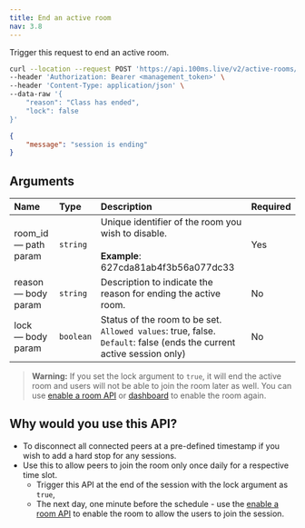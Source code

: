 ```yaml
---
title: End an active room
nav: 3.8
---
```


Trigger this request to end an active room.

<PostRequest title="https://api.100ms.live/v2/active-rooms/<room_id>/end-room" />
<Request id="req-0">

```bash
curl --location --request POST 'https://api.100ms.live/v2/active-rooms/<room_id>/end-room' \
--header 'Authorization: Bearer <management_token>' \
--header 'Content-Type: application/json' \
--data-raw '{
    "reason": "Class has ended",
    "lock": false
}'
```

</Request>
<ResponseBox id="res-0" status="200 OK">

```json
{
    "message": "session is ending"
}
```

</ResponseBox>

## Arguments

| Name                       | Type      | Description                                                                                                                    | Required |
| :------------------------- | :-------- | :----------------------------------------------------------------------------------------------------------------------------- | :------- |
| room_id <br/> — path param | `string`  | Unique identifier of the room you wish to disable. <br/><br/>**Example**: 627cda81ab4f3b56a077dc33                             | Yes      |
| reason <br/> — body param  | `string`  | Description to indicate the reason for ending the active room.                                                                 | No       |
| lock <br/> — body param    | `boolean` | Status of the room to be set. <br/>`Allowed values`: true, false. <br/>`Default`: false (ends the current active session only) | No       |

> **Warning:** If you set the lock argument to `true`, it will end the active room and users will not be able to join the room later as well. You can use [enable a room API](/server-side/v2/Rooms/disable-or-enable) or [dashboard](https://dashboard.100ms.live/rooms) to enable the room again.

## Why would you use this API?

-   To disconnect all connected peers at a pre-defined timestamp if you wish to add a hard stop for any sessions.
-   Use this to allow peers to join the room only once daily for a respective time slot.
    -   Trigger this API at the end of the session with the lock argument as `true`,
    -   The next day, one minute before the schedule - use the [enable a room API](/server-side/v2/Rooms/disable-or-enable) to enable the room to allow the users to join the session.
